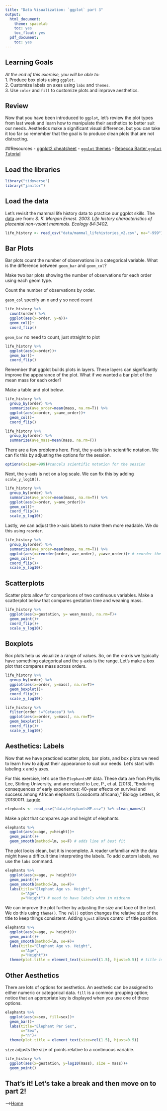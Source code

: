 ```yaml
---
title: "Data Visualization: `ggplot` part 3"
output:
  html_document:
    theme: spacelab
    toc: yes
    toc_float: yes
  pdf_document:
    toc: yes
---
```


## Learning Goals
*At the end of this exercise, you will be able to:*    
1. Produce box plots using `ggplot.`  
2. Customize labels on axes using `labs` and `themes`.  
3. Use `color` and `fill` to customize plots and improve aesthetics.  

## Review
Now that you have been introduced to `ggplot`, let's review the plot types from last week and learn how to manipulate their aesthetics to better suit our needs. Aesthetics make a significant visual difference, but you can take it too far so remember that the goal is to produce clean plots that are not distracting.  

##Resources
- [ggplot2 cheatsheet](https://www.rstudio.com/wp-content/uploads/2015/03/ggplot2-cheatsheet.pdf)
- [`ggplot` themes](https://ggplot2.tidyverse.org/reference/ggtheme.html)
- [Rebecca Barter `ggplot` Tutorial](http://www.rebeccabarter.com/blog/2017-11-17-ggplot2_tutorial/)

## Load the libraries
```r
library("tidyverse")
library("janitor")
```

## Load the data
Let's revisit the mammal life history data to practice our ggplot skills. The [data](http://esapubs.org/archive/ecol/E084/093/) are from: *S. K. Morgan Ernest. 2003. Life history characteristics of placental non-volant mammals. Ecology 84:3402.*
```r
life_history <- read_csv("data/mammal_lifehistories_v2.csv", na="-999") %>% clean_names()
```

## Bar Plots
Bar plots count the number of observations in a categorical variable. What is the difference between `geom_bar` and `geom_col`?  

Make two bar plots showing the number of observations for each order using each geom type.  

Count the number of observations by order.

`geom_col` specify an x and y so need count
```r
life_history %>% 
  count(order) %>% 
  ggplot(aes(x=order, y=n))+
  geom_col()+
  coord_flip()
```

`geom_bar` no need to count, just straight to plot
```r
life_history %>% 
  ggplot(aes(x=order))+
  geom_bar()+
  coord_flip()
```

Remember that ggplot builds plots in layers. These layers can significantly improve the appearance of the plot. What if we wanted a bar plot of the mean mass for each order?  

Make a table and plot below.  
```r
life_history %>% 
  group_by(order) %>% 
  summarize(ave_order=mean(mass, na.rm=T)) %>% 
  ggplot(aes(x=order, y=ave_order))+
  geom_col()+
  coord_flip()
```

```r
life_history %>% 
  group_by(order) %>% 
  summarize(ave_mass=mean(mass, na.rm=T))
```

There are a few problems here. First, the y-axis is in scientific notation. We can fix this by adjusting the options for the session.
```r
options(scipen=999)#cancels scientific notation for the session
```

Next, the y-axis is not on a log scale. We can fix this by adding `scale_y_log10()`.
```r
life_history %>% 
  group_by(order) %>% 
  summarize(ave_order=mean(mass, na.rm=T)) %>% 
  ggplot(aes(x=order, y=ave_order))+
  geom_col()+
  coord_flip()+
  scale_y_log10()
```

Lastly, we can adjust the x-axis labels to make them more readable. We do this using `reorder`.
```r
life_history %>% 
  group_by(order) %>% 
  summarize(ave_order=mean(mass, na.rm=T)) %>% 
  ggplot(aes(x=reorder(order, ave_order), y=ave_order))+ # reorder the variable order by the mean of mass (like rearrange but in ggplot)
  geom_col()+
  coord_flip()+
  scale_y_log10()
```

## Scatterplots
Scatter plots allow for comparisons of two continuous variables. Make a scatterplot below that compares gestation time and weaning mass.
```r
life_history %>% 
  ggplot(aes(x=gestation, y= wean_mass), na.rm=T)+
  geom_point()+
  coord_flip()+
  scale_y_log10()
```

## Boxplots
Box plots help us visualize a range of values. So, on the x-axis we typically have something categorical and the y-axis is the range. Let's make a box plot that compares mass across orders.
```r
life_history %>% 
  group_by(order) %>% 
  ggplot(aes(x=order, y=mass), na.rm=T)+
  geom_boxplot()+
  coord_flip()+
  scale_y_log10()
```

```r
life_history %>% 
  filter(order !="Cetacea") %>% 
  ggplot(aes(x=order, y=mass), na.rm=T)+
  geom_boxplot()+
  coord_flip()+
  scale_y_log10()
```

## Aesthetics: Labels
Now that we have practiced scatter plots, bar plots, and box plots we need to learn how to adjust their appearance to suit our needs. Let's start with labeling x and y axes.  

For this exercise, let's use the `ElephantsMF` data. These data are from Phyllis Lee, Stirling University, and are related to Lee, P., et al. (2013), "Enduring consequences of early experiences: 40-year effects on survival and success among African elephants (Loxodonta africana)," Biology Letters, 9: 20130011. [kaggle](https://www.kaggle.com/mostafaelseidy/elephantsmf).
```r
elephants <- read_csv("data/elephantsMF.csv") %>% clean_names()
```

Make a plot that compares age and height of elephants.
```r
elephants %>% 
  ggplot(aes(x=age, y=height))+
  geom_point()+
  geom_smooth(method=lm, se=F) # adds line of best fit
```

The plot looks clean, but it is incomplete. A reader unfamiliar with the data might have a difficult time interpreting the labels. To add custom labels, we use the `labs` command.
```r
elephants %>% 
  ggplot(aes(x=age, y= height))+
  geom_point()+
  geom_smooth(method=lm, se=F)+
  labs(title="Elephant Age vs. Height",
       x="Age",
       y="Height") # need to have labels when in midterm
```

We can improve the plot further by adjusting the size and face of the text. We do this using `theme()`. The `rel()` option changes the relative size of the title to keep things consistent. Adding `hjust` allows control of title position.
```r
elephants %>% 
  ggplot(aes(x=age, y= height))+
  geom_point()+
  geom_smooth(method=lm, se=F)+
  labs(title="Elephant Age vs. Height",
       x="Age",
       y="Height")+
  theme(plot.title = element_text(size=rel(1.5), hjust=0.5)) # title is 1.5 times larger than the title of x-axis
```

## Other Aesthetics
There are lots of options for aesthetics. An aesthetic can be assigned to either numeric or categorical data. `fill` is a common grouping option; notice that an appropriate key is displayed when you use one of these options.
```r
elephants %>% 
  ggplot(aes(x=sex, fill=sex))+
  geom_bar()+
  labs(title="Elephant Per Sex",
       x="Sex",
       y="n")+
  theme(plot.title = element_text(size=rel(1.5), hjust=0.5))
```

`size` adjusts the size of points relative to a continuous variable.
```r
life_history %>% 
  ggplot(aes(x=gestation, y=log10(mass), size = mass))+
  geom_point()
```

## That's it! Let's take a break and then move on to part 2!  

-->[Home](https://jmledford3115.github.io/datascibiol/)